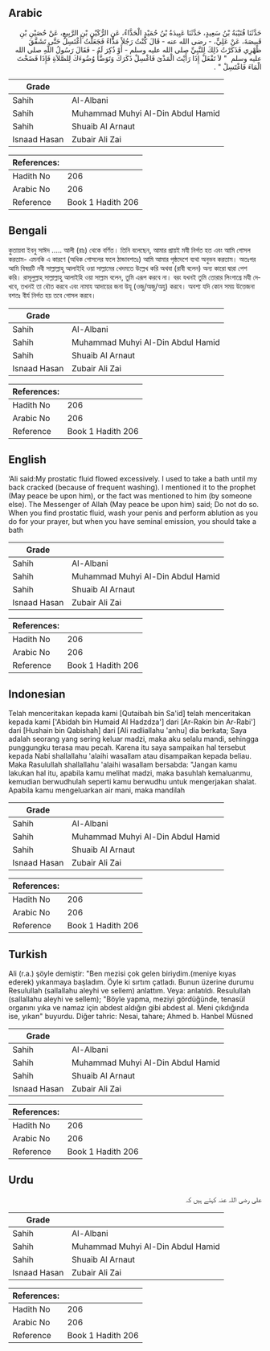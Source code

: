 ## Arabic


<div dir="rtl" lang="ar" style={{fontSize:'larger',backgroundColor:'#f8f9fa',padding:20}}>
حَدَّثَنَا قُتَيْبَةُ بْنُ سَعِيدٍ، حَدَّثَنَا عَبِيدَةُ بْنُ حُمَيْدٍ الْحَذَّاءُ، عَنِ الرُّكَيْنِ بْنِ الرَّبِيعِ، عَنْ حُصَيْنِ بْنِ قَبِيصَةَ، عَنْ عَلِيٍّ، - رضى الله عنه - قَالَ كُنْتُ رَجُلاً مَذَّاءً فَجَعَلْتُ أَغْتَسِلُ حَتَّى تَشَقَّقَ ظَهْرِي فَذَكَرْتُ ذَلِكَ لِلنَّبِيِّ صلى الله عليه وسلم - أَوْ ذُكِرَ لَهُ - فَقَالَ رَسُولُ اللَّهِ صلى الله عليه وسلم ‏ "‏ لاَ تَفْعَلْ إِذَا رَأَيْتَ الْمَذْىَ فَاغْسِلْ ذَكَرَكَ وَتَوَضَّأْ وُضُوءَكَ لِلصَّلاَةِ فَإِذَا فَضَخْتَ الْمَاءَ فَاغْتَسِلْ ‏"‏ ‏.‏
</div>
<div style={{backgroundColor:'#f8f9fa',padding:20, marginBottom: 10}}><table> <thead> <tr> <th>Grade</th> <th></th> </tr> </thead> <tbody> <tr><td>Sahih</td><td>Al-Albani</td></tr><tr><td>Sahih</td><td>Muhammad Muhyi Al-Din Abdul Hamid</td></tr><tr><td>Sahih</td><td>Shuaib Al Arnaut</td></tr><tr><td>Isnaad Hasan</td><td>Zubair Ali Zai</td></tr></tbody></table><table> <thead> <tr> <th>References:</th> <th></th> </tr> </thead> <tbody><tr><td>Hadith No</td><td>206</td></tr><tr><td>Arabic No</td><td>206</td></tr><tr><td>Reference</td><td>Book 1 Hadith 206</td></tr></tbody></table></div>

## Bengali


<div dir="ltr" lang="bn" style={{fontSize:'larger',backgroundColor:'#f8f9fa',padding:20}}>
কুতায়বা ইবনু সাঈদ ..... আলী (রাঃ) থেকে বর্ণিত। তিনি বলেছেন, আমার প্রায়ই মযী নির্গত হত এবং আমি গোসল করতাম- এমনকি এ কারণে (অধিক গোসলের ফলে ঠান্ডাবশতঃ) আমি আমার পৃষ্ঠদেশে ব্যথা অনুভব করতাম। অতঃপর আমি বিষয়টি নবী সাল্লাল্লাহু আলাইহি ওয়া সাল্লামের খেদমতে উল্লেখ করি অথবা (রাবী বলেন) অন্য কারো দ্বারা পেশ করি। রাসূলুল্লাহ্ সাল্লাল্লাহু আলাইহি ওয়া সাল্লাম বলেন, তুমি এরূপ করবে না। বরং যখনই তুমি তোরার লিংগাগ্রে মযী দেখবে, তখনই তা ধৌত করবে এবং নামায আদায়ের জনা উযূ (ওজু/অজু/অযু) করবে। অবশ্য যদি কোন সময় উত্তেজনা বশতঃ বীর্য নির্গত হয় তবে গোসল করবে।
</div>
<div style={{backgroundColor:'#f8f9fa',padding:20, marginBottom: 10}}><table> <thead> <tr> <th>Grade</th> <th></th> </tr> </thead> <tbody> <tr><td>Sahih</td><td>Al-Albani</td></tr><tr><td>Sahih</td><td>Muhammad Muhyi Al-Din Abdul Hamid</td></tr><tr><td>Sahih</td><td>Shuaib Al Arnaut</td></tr><tr><td>Isnaad Hasan</td><td>Zubair Ali Zai</td></tr></tbody></table><table> <thead> <tr> <th>References:</th> <th></th> </tr> </thead> <tbody><tr><td>Hadith No</td><td>206</td></tr><tr><td>Arabic No</td><td>206</td></tr><tr><td>Reference</td><td>Book 1 Hadith 206</td></tr></tbody></table></div>

## English


<div dir="ltr" lang="en" style={{fontSize:'larger',backgroundColor:'#f8f9fa',padding:20}}>
‘Ali said:My prostatic fluid flowed excessively. I used to take a bath until my back cracked (because of frequent washing). I mentioned it to the prophet (May peace be upon him), or the fact was mentioned to him (by someone else). The Messenger of Allah (May peace be upon him) said; Do not do so. When you find prostatic fluid, wash your penis and perform ablution as you do for your prayer, but when you have seminal emission, you should take a bath
</div>
<div style={{backgroundColor:'#f8f9fa',padding:20, marginBottom: 10}}><table> <thead> <tr> <th>Grade</th> <th></th> </tr> </thead> <tbody> <tr><td>Sahih</td><td>Al-Albani</td></tr><tr><td>Sahih</td><td>Muhammad Muhyi Al-Din Abdul Hamid</td></tr><tr><td>Sahih</td><td>Shuaib Al Arnaut</td></tr><tr><td>Isnaad Hasan</td><td>Zubair Ali Zai</td></tr></tbody></table><table> <thead> <tr> <th>References:</th> <th></th> </tr> </thead> <tbody><tr><td>Hadith No</td><td>206</td></tr><tr><td>Arabic No</td><td>206</td></tr><tr><td>Reference</td><td>Book 1 Hadith 206</td></tr></tbody></table></div>

## Indonesian


<div dir="ltr" lang="id" style={{fontSize:'larger',backgroundColor:'#f8f9fa',padding:20}}>
Telah menceritakan kepada kami [Qutaibah bin Sa'id] telah menceritakan kepada kami ['Abidah bin Humaid Al Hadzdza'] dari [Ar-Rakin bin Ar-Rabi'] dari [Hushain bin Qabishah] dari [Ali radliallahu 'anhu] dia berkata; Saya adalah seorang yang sering keluar madzi, maka aku selalu mandi, sehingga punggungku terasa mau pecah. Karena itu saya sampaikan hal tersebut kepada Nabi shallallahu 'alaihi wasallam atau disampaikan kepada beliau. Maka Rasulullah shallallahu 'alaihi wasallam bersabda: "Jangan kamu lakukan hal itu, apabila kamu melihat madzi, maka basuhlah kemaluanmu, kemudian berwudhulah seperti kamu berwudhu untuk mengerjakan shalat. Apabila kamu mengeluarkan air mani, maka mandilah
</div>
<div style={{backgroundColor:'#f8f9fa',padding:20, marginBottom: 10}}><table> <thead> <tr> <th>Grade</th> <th></th> </tr> </thead> <tbody> <tr><td>Sahih</td><td>Al-Albani</td></tr><tr><td>Sahih</td><td>Muhammad Muhyi Al-Din Abdul Hamid</td></tr><tr><td>Sahih</td><td>Shuaib Al Arnaut</td></tr><tr><td>Isnaad Hasan</td><td>Zubair Ali Zai</td></tr></tbody></table><table> <thead> <tr> <th>References:</th> <th></th> </tr> </thead> <tbody><tr><td>Hadith No</td><td>206</td></tr><tr><td>Arabic No</td><td>206</td></tr><tr><td>Reference</td><td>Book 1 Hadith 206</td></tr></tbody></table></div>

## Turkish


<div dir="ltr" lang="tr" style={{fontSize:'larger',backgroundColor:'#f8f9fa',padding:20}}>
Ali (r.a.) şöyle demiştir: "Ben mezisi çok gelen biriydim.(meniye kıyas ederek) yıkanmaya başladım. Öyle ki sırtım çatladı. Bunun üzerine durumu Resulullah (sallallahu aleyhi ve sellem) anlattım. Veya: anlatıldı. Resulullah (sallallahu aleyhi ve sellem); "Böyle yapma, meziyi gördüğünde, tenasül organını yıka ve namaz için abdest aldığın gibi abdest al. Meni çıkdığında ise, yıkan" buyurdu. Diğer tahric: Nesai, tahare; Ahmed b. Hanbel Müsned
</div>
<div style={{backgroundColor:'#f8f9fa',padding:20, marginBottom: 10}}><table> <thead> <tr> <th>Grade</th> <th></th> </tr> </thead> <tbody> <tr><td>Sahih</td><td>Al-Albani</td></tr><tr><td>Sahih</td><td>Muhammad Muhyi Al-Din Abdul Hamid</td></tr><tr><td>Sahih</td><td>Shuaib Al Arnaut</td></tr><tr><td>Isnaad Hasan</td><td>Zubair Ali Zai</td></tr></tbody></table><table> <thead> <tr> <th>References:</th> <th></th> </tr> </thead> <tbody><tr><td>Hadith No</td><td>206</td></tr><tr><td>Arabic No</td><td>206</td></tr><tr><td>Reference</td><td>Book 1 Hadith 206</td></tr></tbody></table></div>

## Urdu


<div dir="rtl" lang="ur" style={{fontSize:'larger',backgroundColor:'#f8f9fa',padding:20}}>
علی رضی اللہ عنہ کہتے ہیں کہ
</div>
<div style={{backgroundColor:'#f8f9fa',padding:20, marginBottom: 10}}><table> <thead> <tr> <th>Grade</th> <th></th> </tr> </thead> <tbody> <tr><td>Sahih</td><td>Al-Albani</td></tr><tr><td>Sahih</td><td>Muhammad Muhyi Al-Din Abdul Hamid</td></tr><tr><td>Sahih</td><td>Shuaib Al Arnaut</td></tr><tr><td>Isnaad Hasan</td><td>Zubair Ali Zai</td></tr></tbody></table><table> <thead> <tr> <th>References:</th> <th></th> </tr> </thead> <tbody><tr><td>Hadith No</td><td>206</td></tr><tr><td>Arabic No</td><td>206</td></tr><tr><td>Reference</td><td>Book 1 Hadith 206</td></tr></tbody></table></div>